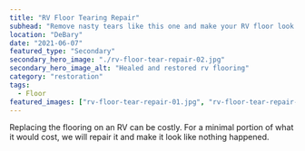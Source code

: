 ```yaml
---
title: "RV Floor Tearing Repair"
subhead: "Remove nasty tears like this one and make your RV floor look like new."
location: "DeBary"
date: "2021-06-07"
featured_type: "Secondary"
secondary_hero_image: "./rv-floor-tear-repair-02.jpg"
secondary_hero_image_alt: "Healed and restored rv flooring"
category: "restoration"
tags:
  - Floor
featured_images: ["rv-floor-tear-repair-01.jpg", "rv-floor-tear-repair-02.jpg"]
---
```


Replacing the flooring on an RV can be costly. For a minimal portion of what it would cost, we will repair it and make it look like nothing happened.
